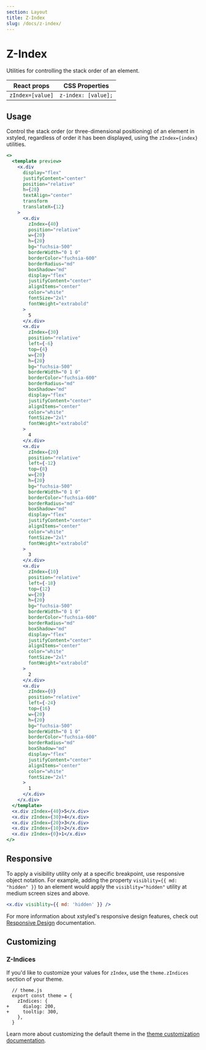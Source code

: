 ```yaml
---
section: Layout
title: Z-Index
slug: /docs/z-index/
---
```


# Z-Index

Utilities for controlling the stack order of an element.

| React props      | CSS Properties      |
| ---------------- | ------------------- |
| `zIndex=[value]` | `z-index: [value];` |

## Usage

Control the stack order (or three-dimensional positioning) of an element in xstyled, regardless of order it has been displayed, using the `zIndex={index}` utilities.

```jsx preview color=fuchsia
<>
  <template preview>
    <x.div
      display="flex"
      justifyContent="center"
      position="relative"
      h={28}
      textAlign="center"
      transform
      translateX={12}
    >
      <x.div
        zIndex={40}
        position="relative"
        w={20}
        h={20}
        bg="fuchsia-500"
        borderWidth="0 1 0"
        borderColor="fuchsia-600"
        borderRadius="md"
        boxShadow="md"
        display="flex"
        justifyContent="center"
        alignItems="center"
        color="white"
        fontSize="2xl"
        fontWeight="extrabold"
      >
        5
      </x.div>
      <x.div
        zIndex={30}
        position="relative"
        left={-6}
        top={4}
        w={20}
        h={20}
        bg="fuchsia-500"
        borderWidth="0 1 0"
        borderColor="fuchsia-600"
        borderRadius="md"
        boxShadow="md"
        display="flex"
        justifyContent="center"
        alignItems="center"
        color="white"
        fontSize="2xl"
        fontWeight="extrabold"
      >
        4
      </x.div>
      <x.div
        zIndex={20}
        position="relative"
        left={-12}
        top={8}
        w={20}
        h={20}
        bg="fuchsia-500"
        borderWidth="0 1 0"
        borderColor="fuchsia-600"
        borderRadius="md"
        boxShadow="md"
        display="flex"
        justifyContent="center"
        alignItems="center"
        color="white"
        fontSize="2xl"
        fontWeight="extrabold"
      >
        3
      </x.div>
      <x.div
        zIndex={10}
        position="relative"
        left={-18}
        top={12}
        w={20}
        h={20}
        bg="fuchsia-500"
        borderWidth="0 1 0"
        borderColor="fuchsia-600"
        borderRadius="md"
        boxShadow="md"
        display="flex"
        justifyContent="center"
        alignItems="center"
        color="white"
        fontSize="2xl"
        fontWeight="extrabold"
      >
        2
      </x.div>
      <x.div
        zIndex={0}
        position="relative"
        left={-24}
        top={16}
        w={20}
        h={20}
        bg="fuchsia-500"
        borderWidth="0 1 0"
        borderColor="fuchsia-600"
        borderRadius="md"
        boxShadow="md"
        display="flex"
        justifyContent="center"
        alignItems="center"
        color="white"
        fontSize="2xl"
      >
        1
      </x.div>
    </x.div>
  </template>
  <x.div zIndex={40}>5</x.div>
  <x.div zIndex={30}>4</x.div>
  <x.div zIndex={20}>3</x.div>
  <x.div zIndex={10}>2</x.div>
  <x.div zIndex={0}>1</x.div>
</>
```

## Responsive

To apply a visibility utility only at a specific breakpoint, use responsive object notation. For example, adding the property `visiblity={{ md: "hidden" }}` to an element would apply the `visiblity="hidden"` utility at medium screen sizes and above.

```jsx
<x.div visiblity={{ md: 'hidden' }} />
```

For more information about xstyled's responsive design features, check out [Responsive Design](@TODO-link) documentation.

## Customizing

### Z-Indices

If you'd like to customize your values for `zIndex`, use the `theme.zIndices` section of your theme.

```diffjs
  // theme.js
  export const theme = {
    zIndices: {
+     dialog: 200,
+     tooltip: 300,
    },
  }
```

Learn more about customizing the default theme in the [theme customization documentation](@TODO-link).
